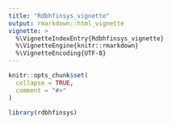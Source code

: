 ---
title: "Rdbhfinsys_vignette"
output: rmarkdown::html_vignette
vignette: >
  %\VignetteIndexEntry{Rdbhfinsys_vignette}
  %\VignetteEngine{knitr::rmarkdown}
  %\VignetteEncoding{UTF-8}
---

```{r, include = FALSE}
knitr::opts_chunk$set(
  collapse = TRUE,
  comment = "#>"
)
```

```{r setup}
library(rdbhfinsys)
```
